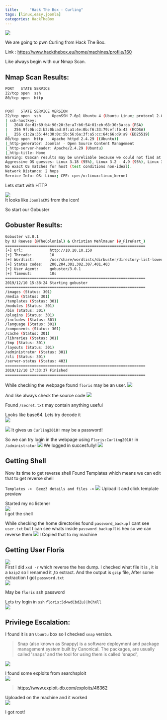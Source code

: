 ```yaml
---
title:     "Hack The Box - Curling"
tags: [linux,easy,joomla]
categories: HackTheBox
---
```


![](https://raw.githubusercontent.com/ghostbyt3/ghostbyt3.github.io/master/public/static/images/htb-curling/1.png)

We are going to pwn Curling from Hack The Box.

Link : <https://www.hackthebox.eu/home/machines/profile/160>


Like always begin with our Nmap Scan.

## Nmap Scan Results:

```bash
PORT   STATE SERVICE
22/tcp open  ssh
80/tcp open  http


PORT   STATE SERVICE VERSION
22/tcp open  ssh     OpenSSH 7.6p1 Ubuntu 4 (Ubuntu Linux; protocol 2.0)
| ssh-hostkey: 
|   2048 8a:d1:69:b4:90:20:3e:a7:b6:54:01:eb:68:30:3a:ca (RSA)
|   256 9f:0b:c2:b2:0b:ad:8f:a1:4e:0b:f6:33:79:ef:fb:43 (ECDSA)
|_  256 c1:2a:35:44:30:0c:5b:56:6a:3f:a5:cc:64:66:d9:a9 (ED25519)
80/tcp open  http    Apache httpd 2.4.29 ((Ubuntu))
|_http-generator: Joomla! - Open Source Content Management
|_http-server-header: Apache/2.4.29 (Ubuntu)
|_http-title: Home
Warning: OSScan results may be unreliable because we could not find at least 1 open and 1 closed port
Aggressive OS guesses: Linux 3.18 (95%), Linux 3.2 - 4.9 (95%), Linux 3.16 (95%), ASUS RT-N56U WAP (Linux 3.4) (95%), Linux 3.1 (93%), Linux 3.2 (93%), Linux 3.10 - 4.11 (93%), Oracle VM Server 3.4.2 (Linux 4.1) (93%), Linux 3.12 (93%), Linux 3.13 (93%)
No exact OS matches for host (test conditions non-ideal).
Network Distance: 2 hops
Service Info: OS: Linux; CPE: cpe:/o:linux:linux_kernel
```

Lets start with HTTP 

![](https://raw.githubusercontent.com/ghostbyt3/ghostbyt3.github.io/master/public/static/images/htb-curling/2.png)<br/>
It looks like ``JoomlaCMS`` from the icon!

So start our Gobuster 

## Gobuster Results:

```bash
Gobuster v3.0.1
by OJ Reeves (@TheColonial) & Christian Mehlmauer (@_FireFart_)
===============================================================
[+] Url:            http://10.10.10.150
[+] Threads:        10
[+] Wordlist:       /usr/share/wordlists/dirbuster/directory-list-lowercase-2.3-medium.txt
[+] Status codes:   200,204,301,302,307,401,403
[+] User Agent:     gobuster/3.0.1
[+] Timeout:        10s
===============================================================
2019/12/10 15:38:24 Starting gobuster
===============================================================
/images (Status: 301)
/media (Status: 301)
/templates (Status: 301)
/modules (Status: 301)
/bin (Status: 301)
/plugins (Status: 301)
/includes (Status: 301)
/language (Status: 301)
/components (Status: 301)
/cache (Status: 301)
/libraries (Status: 301)
/tmp (Status: 301)
/layouts (Status: 301)
/administrator (Status: 301)
/cli (Status: 301)
/server-status (Status: 403)
===============================================================
2019/12/10 17:33:37 Finished
===============================================================
```

While checking the webpage found ``floris`` may be an user.
![](https://raw.githubusercontent.com/ghostbyt3/ghostbyt3.github.io/master/public/static/images/htb-curling/3.png)

And like always check the source code
![](https://raw.githubusercontent.com/ghostbyt3/ghostbyt3.github.io/master/public/static/images/htb-curling/4.png)

Found ``/secret.txt`` may contain anything useful

Looks like base64. Lets try decode it <br/>
![](https://raw.githubusercontent.com/ghostbyt3/ghostbyt3.github.io/master/public/static/images/htb-curling/5.png)

![](https://raw.githubusercontent.com/ghostbyt3/ghostbyt3.github.io/master/public/static/images/htb-curling/6.png)
It gives us ``Curling2018!`` may be a password!

So we can try login in the webpage using ``Floris:Curling2018!`` in ``/administrator``
![](https://raw.githubusercontent.com/ghostbyt3/ghostbyt3.github.io/master/public/static/images/htb-curling/7.png)
We logged in succesfully!
![](https://raw.githubusercontent.com/ghostbyt3/ghostbyt3.github.io/master/public/static/images/htb-curling/8.png)

## Getting Shell

Now its time to get reverse shell
Found Templates which means we can edit that to get reverse shell

`` Templates ->  Beez3 details and files -> ``
![](https://raw.githubusercontent.com/ghostbyt3/ghostbyt3.github.io/master/public/static/images/htb-curling/9.png)
Upload it and click template preview

Started my nc listener<br/>
![](https://raw.githubusercontent.com/ghostbyt3/ghostbyt3.github.io/master/public/static/images/htb-curling/10.png)<br/>
I got the shell

While checking the home directories found ``password_backup``
I cant see ``user.txt`` but I can see whats inside ``password_backup``
It is hex so we can reverse them
![](https://raw.githubusercontent.com/ghostbyt3/ghostbyt3.github.io/master/public/static/images/htb-curling/11.png)
I Copied that to my machine 

## Getting User Floris

![](https://raw.githubusercontent.com/ghostbyt3/ghostbyt3.github.io/master/public/static/images/htb-curling/12.png)<br/>
First I did ``xxd -r`` which reverse the hex dump.
I checked what file it is , it is a ``bzip2`` so I renamed it ,to extract.
And the output is ``gzip`` file,
After some extraction I got ``password.txt``<br/>
![](https://raw.githubusercontent.com/ghostbyt3/ghostbyt3.github.io/master/public/static/images/htb-curling/13.png)

May be ``floris`` ssh password

Lets try login in ``ssh``
``floris:5d<wdCbdZu)|hChXll ``<br/>
![](https://raw.githubusercontent.com/ghostbyt3/ghostbyt3.github.io/master/public/static/images/htb-curling/14.png)

## Privilege Escalation:

I found it is an ``Ubuntu`` box so I checked ``snap`` version.

>Snap (also known as Snappy) is a software deployment and package management system built by Canonical. The packages, are usually called 'snaps' and the tool for using them is called 'snapd',

![](https://raw.githubusercontent.com/ghostbyt3/ghostbyt3.github.io/master/public/static/images/htb-curling/15.png)

I found some exploits from searchsploit<br/>
![](https://raw.githubusercontent.com/ghostbyt3/ghostbyt3.github.io/master/public/static/images/htb-curling/16.png)

><https://www.exploit-db.com/exploits/46362>

Uploaded on the machine and it worked<br/>
![](https://raw.githubusercontent.com/ghostbyt3/ghostbyt3.github.io/master/public/static/images/htb-curling/17.png)

I got root!



